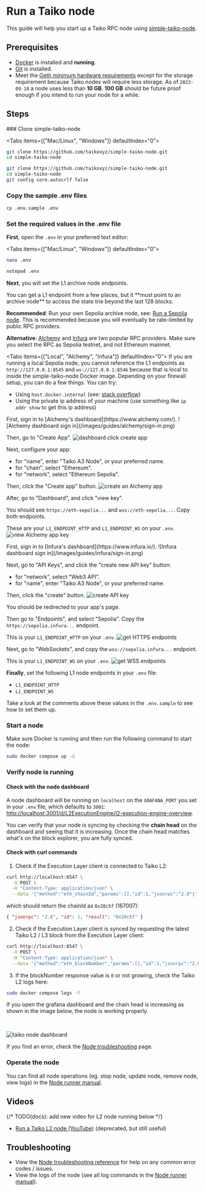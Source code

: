 
# Run a Taiko node

This guide will help you start up a Taiko RPC node using [simple-taiko-node](https://github.com/taikoxyz/simple-taiko-node).

## Prerequisites

- [Docker](https://docs.docker.com/engine/install/) is installed and **running**.
- [Git](https://github.com/git-guides/install-git/) is installed.
- Meet the [Geth minimum hardware requirements](https://github.com/ethereum/go-ethereum#hardware-requirements) except for the storage requirement because Taiko nodes will require less storage. As of `2023-09-18` a node uses less than **10 GB**. **100 GB** should be future proof enough if you intend to run your node for a while.

## Steps

<Steps>
### Clone simple-taiko-node

<Tabs items={["Mac/Linux", "Windows"]} defaultIndex="0">
  <Tab>

```sh
git clone https://github.com/taikoxyz/simple-taiko-node.git
cd simple-taiko-node
```

  </Tab>
  <Tab>

```sh
git clone https://github.com/taikoxyz/simple-taiko-node.git
cd simple-taiko-node
git config core.autocrlf false
```

  </Tab>
</Tabs>

### Copy the sample .env files

```sh
cp .env.sample .env
```

### Set the required values in the .env file

**First**, open the `.env` in your preferred text editor:

<Tabs items={["Mac/Linux", "Windows"]} defaultIndex="0">
  <Tab>

```sh
nano .env
```

  </Tab>
  <Tab>

```sh
notepad .env
```

  </Tab>
</Tabs>

**Next**, you will set the L1 archive node endpoints.

<Callout>
You can get a L1 endpoint from a few places, but it **must point to an archive node** to access the state trie beyond the last 128 blocks.

**Recommended**:
Run your own Sepolia archive node, see: [Run a Sepolia node](/docs/guides/run-a-sepolia-node). This is recommended because you will eventually be rate-limited by public RPC providers.

**Alternative**:
[Alchemy](https://www.alchemy.com/) and [Infura](https://www.infura.io/) are two popular RPC providers. Make sure you select the RPC as Sepolia testnet, and not Ethereum mainnet.

</Callout>

<Tabs items={["Local", "Alchemy", "Infura"]} defaultIndex="0">
  <Tab>
  If you are running a local Sepolia node, you cannot reference the L1 endpoints as `http://127.0.0.1:8545` and `ws://127.0.0.1:8546` because that is local to inside the simple-taiko-node Docker image. Depending on your firewall setup, you can do a few things. You can try:
  - Using `host.docker.internal` (see: [stack overflow](https://stackoverflow.com/questions/24319662))
  - Using the private ip address of your machine (use something like `ip addr show` to get this ip address)
  </Tab>
  <Tab>
  First, sign in to [Alchemy's dashboard](https://www.alchemy.com/).
  ![Alchemy dashboard sign in](/images/guides/alchemy/sign-in.png)
  
  Then, go to "Create App".
  ![dashboard click create app](/images/guides/alchemy/dashboard.png)

Next, configure your app:

- for "name", enter "Taiko A3 Node", or your preferred name.
- for "chain", select "Ethereum".
- for "network", select "Ethereum Sepolia".

Then, click the "Create app" button.
![create an Alchemy app](/images/guides/alchemy/create-app.png)

After, go to "Dashboard", and click "view key".

You should see `https://eth-sepolia...` and `wss://eth-sepolia...`. Copy both endpoints.

These are your `L1_ENDPOINT_HTTP` and `L1_ENDPOINT_WS` on your `.env`.
![view Alchemy app key](/images/guides/alchemy/view-key.png)

  </Tab>
  <Tab>
  First, sign in to [Infura's dashboard](https://www.infura.io/).
  ![Infura dashboard sign in](/images/guides/infura/sign-in.png)

Next, go to "API Keys", and click the "create new API key" button:

- for "network", select "Web3 API".
- for "name", enter "Taiko A3 Node", or your preferred name.

Then, click the "create" button.
![create API key](/images/guides/infura/create-key.png)

You should be redirected to your app's page.

Then go to "Endpoints", and select "Sepolia". Copy the `https://sepolia.infura...` endpoint.

This is your `L1_ENDPOINT_HTTP` on your `.env`.
![get HTTPS endpoints](/images/guides/infura/https-endpoints.png)

Next, go to "WebSockets", and copy the `wss://sepolia.infura...` endpoint.

This is your `L1_ENDPOINT_WS` on your `.env`.
![get WSS endpoints](/images/guides/infura/wss-endpoints.png)

  </Tab>
</Tabs>

**Finally**, set the following L1 node endpoints in your `.env` file:

- `L1_ENDPOINT_HTTP`
- `L1_ENDPOINT_WS`

Take a look at the comments above these values in the `.env.sample` to see how to set them up.

### Start a node

Make sure Docker is running and then run the following command to start the node:

```sh
sudo docker compose up -d
```

### Verify node is running

#### Check with the node dashboard

A node dashboard will be running on `localhost` on the `GRAFANA_PORT` you set in your `.env` file, which defaults to `3001`: [http://localhost:3001/d/L2ExecutionEngine/l2-execution-engine-overview](http://localhost:3001/d/L2ExecutionEngine/l2-execution-engine-overview).

You can verify that your node is syncing by checking the **chain head** on the dashboard and seeing that it is increasing. Once the chain head matches what's on the block explorer, you are fully synced.

#### Check with curl commands

1. Check if the Execution Layer client is connected to Taiko L2:

```bash
curl http://localhost:8547 \
  -X POST \
  -H "Content-Type: application/json" \
  --data '{"method":"eth_chainId","params":[],"id":1,"jsonrpc":"2.0"}'
```

which should return the chainId as `0x28c5f` (167007):

```json
{ "jsonrpc": "2.0", "id": 1, "result": "0x28c5f" }
```

2. Check if the Execution Layer client is synced by requesting the latest Taiko L2 / L3 block from the Execution Layer client:

```bash
curl http://localhost:8547 \
  -X POST \
  -H "Content-Type: application/json" \
  --data '{"method":"eth_blockNumber","params":[],"id":1,"jsonrpc":"2.0"}'
```

3. If the blockNumber response value is `0` or not growing, check the Taiko L2 logs here:

```bash
sudo docker compose logs -f
```

If you open the grafana dashboard and the chain head is increasing as shown in the image below, the node is working properly.

<br />

<Image
  src="/images/guides/node-dashboard.png"
  alt="taiko node dashboard"
  width={2539}
  height={1106}
/>

If you find an error, check the [Node troubleshooting](/docs/reference/node-troubleshooting) page.

### Operate the node

You can find all node operations (eg. stop node, update node, remove node, view logs) in the [Node runner manual](/docs/manuals/node-runner-manual).

</Steps>

## Videos

{/* TODO(docs): add new video for L2 node running below */}

- [Run a Taiko L2 node (YouTube)](https://www.youtube.com/watch?v=l_tVvDcuK5o) (deprecated, but still useful)

## Troubleshooting

- View the [Node troubleshooting reference](/docs/reference/node-troubleshooting) for help on any common error codes / issues.
- View the logs of the node (see all log commands in the [Node runner manual](/docs/manuals/node-runner-manual)).
